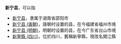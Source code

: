 '''新宁县'''，可以指
*[[新宁县|新宁县]]，隶属于湖南省邵阳市
*[[新宁县_(唐朝)|新宁县 (唐朝)]]，唐朝时设置的县，在今福建省福州市境
*[[新宁县_(明朝)|新宁县 (明朝)]]，明朝时设置的县，在今广东省台山市境
*[[新寧縣_(四川)|新寧縣 (四川)]]，位於四川，舊稱新寧縣，現改名開江縣

{{Disambig|X|Cat=三字中国县名消歧义}}